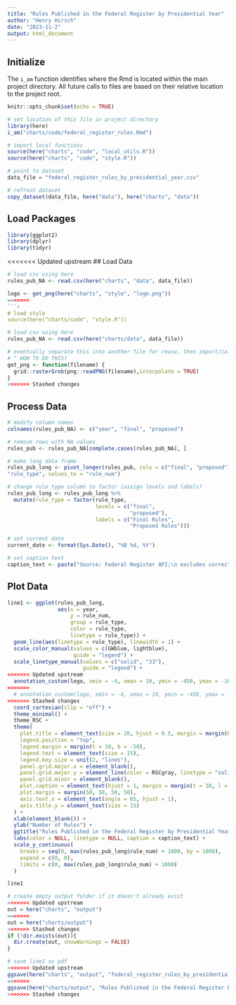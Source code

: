 ```yaml
---
title: "Rules Published in the Federal Register by Presidential Year"
author: "Henry Hirsch"
date: "2023-11-2"
output: html_document
---
```


## Initialize

The `i_am` function identifies where the Rmd is located within the main project directory. All future calls to files are based on their relative location to the project root.

```r
knitr::opts_chunk$set(echo = TRUE)

# set location of this file in project directory
library(here)
i_am("charts/code/federal_register_rules.Rmd")

# import local functions
source(here("charts", "code", "local_utils.R"))
source(here("charts", "code", "style.R"))

# point to dataset
data_file = "federal_register_rules_by_presidential_year.csv"

# refresh dataset
copy_dataset(data_file, here("data"), here("charts", "data"))

```

## Load Packages

```r

library(ggplot2)
library(dplyr)
library(tidyr)

```

<<<<<<< Updated upstream
## Load Data

```r
# load csv using here
rules_pub_NA <- read.csv(here("charts", "data", data_file))

logo <- get_png(here("charts", "style", "logo.png"))
=======
```r
# load style
source(here("charts/code", "style.R"))
```

```r
# load csv using here
rules_pub_NA <- read.csv(here("charts/data", data_file))

# eventually separate this into another file for reuse, then import/call the function
# ^ HOW TO DO THIS?
get_png <- function(filename) {
  grid::rasterGrob(png::readPNG(filename),interpolate = TRUE)
}
>>>>>>> Stashed changes

```

## Process Data

```r
# modify column names
colnames(rules_pub_NA) <- c("year", "final", "proposed")

# remove rows with NA values
rules_pub <- rules_pub_NA[complete.cases(rules_pub_NA), ]

# make long data frame
rules_pub_long <- pivot_longer(rules_pub, cols = c("final", "proposed"), names_to =
"rule_type", values_to = "rule_num")

# change rule_type column to factor (assign levels and labels)
rules_pub_long <- rules_pub_long %>% 
  mutate(rule_type = factor(rule_type,
                            levels = c("final", 
                                       "proposed"),
                            labels = c("Final Rules", 
                                       "Proposed Rules")))

# set current date
current_date <- format(Sys.Date(), "%B %d, %Y")

# set caption text
caption_text <- paste("Source: Federal Register API;\n excludes corrections to rules.\n\nUpdated:", current_date)

```

## Plot Data

```r
line1 <- ggplot(rules_pub_long,
                aes(x = year,
                    y = rule_num,
                    group = rule_type,
                    color = rule_type,
                    linetype = rule_type)) +
  geom_line(aes(linetype = rule_type), linewidth = 1) +
  scale_color_manual(values = c(GWblue, lightblue),
                     guide = "legend") +
  scale_linetype_manual(values = c("solid", "33"),
                        guide = "legend") +
<<<<<<< Updated upstream
  annotation_custom(logo, xmin = -4, xmax = 10, ymin = -450, ymax = -1050) + # for logo (need to play around with these settings)
=======
  # annotation_custom(logo, xmin = -4, xmax = 10, ymin = -450, ymax = -1050) + # for logo (need to play around with these settings)
>>>>>>> Stashed changes
  coord_cartesian(clip = "off") +
  theme_minimal() +
  theme_RSC +
  theme(
    plot.title = element_text(size = 20, hjust = 0.5, margin = margin(b = 0)),
    legend.position = "top",
    legend.margin = margin(t = 10, b = -50),
    legend.text = element_text(size = 15),
    legend.key.size = unit(2, "lines"),    
    panel.grid.major.x = element_blank(),
    panel.grid.major.y = element_line(color = RSCgray, linetype = "solid"),
    panel.grid.minor = element_blank(), 
    plot.caption = element_text(hjust = 1, margin = margin(t = 10, l = 0, unit = "pt")),
    plot.margin = margin(50, 50, 50, 50),
    axis.text.x = element_text(angle = 65, hjust = 1),
    axis.title.y = element_text(size = 15)
  ) +
  xlab(element_blank()) +
  ylab("Number of Rules") +
  ggtitle("Rules Published in the Federal Register by Presidential Year") +
  labs(color = NULL, linetype = NULL, caption = caption_text) +
  scale_y_continuous(
    breaks = seq(0, max(rules_pub_long$rule_num) + 1000, by = 1000),
    expand = c(0, 0), 
    limits = c(0, max(rules_pub_long$rule_num) + 1000)
  )

line1
```

```r
# create empty output folder if it doesn't already exist
<<<<<<< Updated upstream
out = here("charts", "output")
=======
out = here("charts/output")
>>>>>>> Stashed changes
if (!dir.exists(out)){
  dir.create(out, showWarnings = FALSE)
}

# save line1 as pdf
<<<<<<< Updated upstream
ggsave(here("charts", "output", "federal_register_rules_by_presidential_year.pdf"), plot = line1, width = 12, height = 9, dpi = 300)
=======
ggsave(here("charts/output", "Rules Published in the Federal Register by Presidential Year.pdf"), plot = line1, width = 12, height = 9, dpi = 300)
>>>>>>> Stashed changes
```
